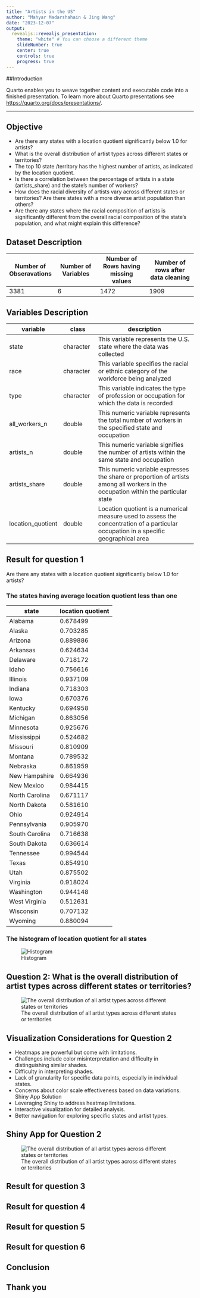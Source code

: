 ```yaml
---
title: "Artists in the US"
author: "Mahyar Madarshahain & Jing Wang"
date: "2023-12-07"
output:
  revealjs::revealjs_presentation:
    theme: "white" # You can choose a different theme
    slideNumber: true
    center: true
    controls: true
    progress: true
---
```


##Introduction

Quarto enables you to weave together content and executable code into a finished presentation. To learn more about Quarto presentations see <https://quarto.org/docs/presentations/>.

------------------------------------------------------------------------

## Objective

-   Are there any states with a location quotient significantly below 1.0 for artists?
-   What is the overall distribution of artist types across different states or territories?
-   The top 10 state /territory has the highest number of artists, as indicated by the location quotient.
-   Is there a correlation between the percentage of artists in a state (artists_share) and the state's number of workers?
-   How does the racial diversity of artists vary across different states or territories? Are there states with a more diverse artist population than others?
-   Are there any states where the racial composition of artists is significantly different from the overall racial composition of the state's population, and what might explain this difference?

## Dataset Description

| Number of Obseravations | Number of Variables | Number of Rows having missing values | Number of rows after data cleaning |
|-----------------|-----------------|--------------------|-------------------|
| 3381                    | 6                   | 1472                                 | 1909                               |

## Variables Description

| variable          | class     | description                                                                                                                          |
|--------------|--------------|--------------------------------------------|
| state             | character | This variable represents the U.S. state where the data was collected                                                                 |
| race              | character | This variable specifies the racial or ethnic category of the workforce being analyzed                                                |
| type              | character | This variable indicates the type of profession or occupation for which the data is recorded                                          |
| all_workers_n     | double    | This numeric variable represents the total number of workers in the specified state and occupation                                   |
| artists_n         | double    | This numeric variable signifies the number of artists within the same state and occupation                                           |
| artists_share     | double    | This numeric variable expresses the share or proportion of artists among all workers in the occupation within the particular state   |
| location_quotient | double    | Location quotient is a numerical measure used to assess the concentration of a particular occupation in a specific geographical area |

## Result for question 1

Are there any states with a location quotient significantly below 1.0 for artists?\

### The states having average location quotient less than one

| state          | location quotient |
|----------------|-------------------|
| Alabama        | 0.678499          |
| Alaska         | 0.703285          |
| Arizona        | 0.889886          |
| Arkansas       | 0.624634          |
| Delaware       | 0.718172          |
| Idaho          | 0.756616          |
| Illinois       | 0.937109          |
| Indiana        | 0.718303          |
| Iowa           | 0.670376          |
| Kentucky       | 0.694958          |
| Michigan       | 0.863056          |
| Minnesota      | 0.925676          |
| Mississippi    | 0.524682          |
| Missouri       | 0.810909          |
| Montana        | 0.789532          |
| Nebraska       | 0.861959          |
| New Hampshire  | 0.664936          |
| New Mexico     | 0.984415          |
| North Carolina | 0.671117          |
| North Dakota   | 0.581610          |
| Ohio           | 0.924914          |
| Pennsylvania   | 0.905970          |
| South Carolina | 0.716638          |
| South Dakota   | 0.636614          |
| Tennessee      | 0.994544          |
| Texas          | 0.854910          |
| Utah           | 0.875502          |
| Virginia       | 0.918024          |
| Washington     | 0.944148          |
| West Virginia  | 0.512631          |
| Wisconsin      | 0.707132          |
| Wyoming        | 0.880094          |

### The histogram of location quotient for all states

![Histogram](https://github.com/stat850-unl/Artist_In_The_US/blob/main/Histogram%20of%20average%20location%20qutient.png)



## Question 2:  What is the overall distribution of artist types across different states or territories?
![The overall distribution of all artist types across different states or territories ](distribution_of_artists_in_the_US.PNG)
 
## Visualization Considerations for Question 2
- Heatmaps are powerful but come with limitations.
 - Challenges include color misinterpretation and difficulty in distinguishing similar shades.
 - Difficulty in interpreting shades.
 - Lack of granularity for specific data points, especially in individual states.
 - Concerns about color scale effectiveness based on data variations.
 Shiny App Solution
- Leveraging Shiny to address heatmap limitations.
- Interactive visualization for detailed analysis.
- Better navigation for exploring specific states and artist types.

## Shiny App for Question 2
![The overall distribution of all artist types across different states or territories ](artist_type_distribution.png)

## Result for question 3

## Result for question 4


## Result for question 5

## Result for question 6

## Conclusion

## Thank you
